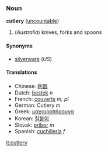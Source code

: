 === Noun ===
'''cutlery''' ([[uncountable]])

# (''Australia'') knives, forks and spoons<!-- UK too right? -->

====Synonyms====
*[[silverware]] (''US'')

====Translations====
*Chinese: [[利器]]
*Dutch: [[bestek]] ''n''
*French: [[couverts]] ''m, pl''
*German: Cutlery ''m''
*Greek: [[μαχαιροπήρουνα]]
*Korean: [[칼붙이]]
*Slovak: [[príbor]] ''m''
*Spanish: [[cuchillería]] ''f''

[[it:cutlery]]